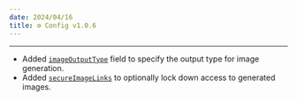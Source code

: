 ```yaml
---
date: 2024/04/16
title: ⚙️ Config v1.0.6
---
```



<ChangelogHeader />

---

- Added [`imageOutputType`](./custom_config.md#imageoutputtype) field to specify the output type for image generation.
- Added [`secureImageLinks`](./custom_config.md#secureimagelinks) to optionally lock down access to generated images.